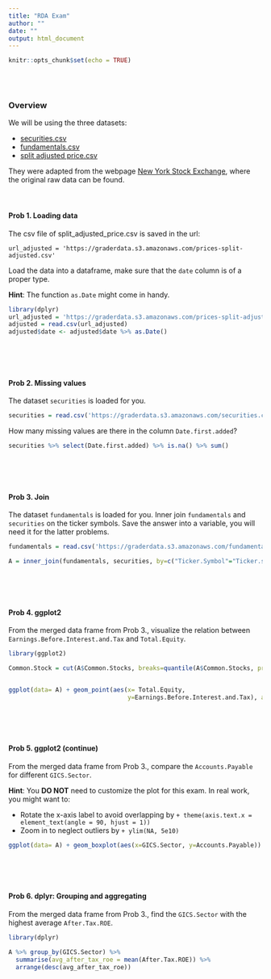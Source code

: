 ```yaml
---
title: "RDA Exam"
author: ""
date: ""
output: html_document
---
```


```r
knitr::opts_chunk$set(echo = TRUE)
```

<br><br>

### Overview

We will be using the three datasets:

- <a href=https://graderdata.s3.amazonaws.com/securities.txt target=_blank>securities.csv</a>
- <a href=https://graderdata.s3.amazonaws.com/fundamentals.txt>fundamentals.csv</a>
- <a href=https://graderdata.s3.amazonaws.com/prices-split-adjusted.txt>split adjusted price.csv</a>

They were adapted from the webpage <a href=https://www.kaggle.com/dgawlik/nyse target=_blank>New York Stock Exchange</a>, where the original raw data can be found.
<br><br><br>


#### Prob 1. Loading data

The csv file of split_adjusted_price.csv is saved in the url:

`url_adjusted = 'https://graderdata.s3.amazonaws.com/prices-split-adjusted.csv'`

Load the data into a dataframe, make sure that the `date` column is of a proper type.

**Hint**: The function `as.Date` might come in handy.

```r
library(dplyr)
url_adjusted = 'https://graderdata.s3.amazonaws.com/prices-split-adjusted.csv'
adjusted = read.csv(url_adjusted)
adjusted$date <- adjusted$date %>% as.Date()
```

<br><br><br>

#### Prob 2. Missing values

The dataset `securities` is loaded for you. 
```r
securities = read.csv('https://graderdata.s3.amazonaws.com/securities.csv', na.strings = "")
```
How many missing values are there in the column `Date.first.added`?

```r
securities %>% select(Date.first.added) %>% is.na() %>% sum()
```

<br><br><br>

#### Prob 3. Join

The dataset `fundamentals` is loaded for you. Inner join `fundamentals` and `securities` on the ticker symbols. Save the answer into a variable, you will need it for the latter problems.

```r
fundamentals = read.csv('https://graderdata.s3.amazonaws.com/fundamentals.csv', na.strings = "", row.names=1)
```

```r
A = inner_join(fundamentals, securities, by=c("Ticker.Symbol"="Ticker.symbol"))
```

<br><br><br>

#### Prob 4. ggplot2

From the merged data frame from Prob 3., visualize the relation between `Earnings.Before.Interest.and.Tax` and `Total.Equity`.

```r
library(ggplot2)
```

```r
Common.Stock = cut(A$Common.Stocks, breaks=quantile(A$Common.Stocks, probs=c(0, 0.25, 0.7, 1)), include.lowest=TRUE)


ggplot(data= A) + geom_point(aes(x= Total.Equity,
                                 y=Earnings.Before.Interest.and.Tax), alpha = 0.7)


```

<br><br><br>

#### Prob 5. ggplot2 (continue)

From the merged data frame from Prob 3., compare the `Accounts.Payable` for different `GICS.Sector`.

**Hint**: 
You **DO NOT** need to customize the plot for this exam. In real work, you might want to:

- Rotate the x-axis label to avoid overlapping by `+ theme(axis.text.x = element_text(angle = 90, hjust = 1))`
- Zoom in to neglect outliers by `+ ylim(NA, 5e10)`

```r
ggplot(data= A) + geom_boxplot(aes(x=GICS.Sector, y=Accounts.Payable)) 
```

<br><br><br>

#### Prob 6. dplyr: Grouping and aggregating

From the merged data frame from Prob 3., find the `GICS.Sector` with the highest average `After.Tax.ROE`.

```r
library(dplyr)
```

```r
A %>% group_by(GICS.Sector) %>% 
  summarise(avg_after_tax_roe = mean(After.Tax.ROE)) %>%
  arrange(desc(avg_after_tax_roe))
```

<br><br><br>
